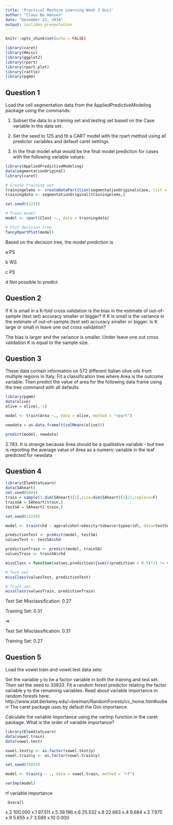 ```yaml
---
title: 'Practical Machine Learning Week 3 Quiz'
author: "Claus Bo Hansen"
date: "December 21, 2018"
output: ioslides_presentation
---
```


```r
knitr::opts_chunk$set(echo = FALSE)

library(caret)
library(Hmisc)
library(ggplot2)
library(rpart)
library(rpart.plot)
library(rattle)
library(pgmm)

```

## Question 1

Load the cell segmentation data from the AppliedPredictiveModeling package using the commands:

1. Subset the data to a training set and testing set based on the Case variable in the data set.

2. Set the seed to 125 and fit a CART model with the rpart method using all predictor variables and default caret settings.

3. In the final model what would be the final model prediction for cases with the following variable values:

```r
library(AppliedPredictiveModeling)
data(segmentationOriginal)
library(caret)

# Create training set
trainingelems <- createDataPartition(segmentationOriginal$Case, list = FALSE)
trainingdata <- segmentationOriginal[trainingelems,]

set.seed((125))

# Train model
model <- rpart(Class ~., data = trainingdata)

# Plot decision tree
fancyRpartPlot(model)


```


Based on the decision tree, the model prediction is

a PS

b WS

c PS

d Not possible to predict

## Question 2

If K is small in a K-fold cross validation is the bias in the estimate of out-of-sample (test set) accuracy smaller or bigger? If K is small is the variance in the estimate of out-of-sample (test set) accuracy smaller or bigger. Is K large or small in leave one out cross validation?

The bias is larger and the variance is smaller. Under leave one out cross validation K is equal to the sample size.

## Question 3

These data contain information on 572 different Italian olive oils from multiple regions in Italy. Fit a classification tree where Area is the outcome variable. Then predict the value of area for the following data frame using the tree command with all defaults

```r

library(pgmm)
data(olive)
olive = olive[,-1]

model <- train(Area ~., data = olive, method = "rpart")

newdata = as.data.frame(t(colMeans(olive)))

predict(model, newdata)

```

2.783. It is strange because Area should be a qualitative variable - but tree is reporting the average value of Area as a numeric variable in the leaf predicted for newdata




## Question 4


```r

library(ElemStatLearn)
data(SAheart)
set.seed(8484)
train = sample(1:dim(SAheart)[1],size=dim(SAheart)[1]/2,replace=F)
trainSA = SAheart[train,]
testSA = SAheart[-train,]

set.seed(13234)

model <- train(chd ~ age+alcohol+obesity+tobacco+typea+ldl, data=testSA, method="glm", family="binomial")

predictionTest <- predict(model, testSA)
valuesTest <- testSA$chd

predictionTrain <- predict(model, trainSA)
valuesTrain <- trainSA$chd

missClass = function(values,prediction){sum(((prediction > 0.5)*1) != values)/length(values)}

# Test set
missClass(valuesTest, predictionTest)

# Train set
missClass(valuesTrain, predictionTrain)

```


Test Set Misclassification: 0.27

Training Set: 0.31

=>

Test Set Misclassification: 0.31

Training Set: 0.27

## Question 5

Load the vowel.train and vowel.test data sets:

Set the variable y to be a factor variable in both the training and test set. Then set the seed to 33833. Fit a random forest predictor relating the factor variable y to the remaining variables. Read about variable importance in random forests here: http://www.stat.berkeley.edu/~breiman/RandomForests/cc_home.htm#ooberr The caret package uses by default the Gini importance.

Calculate the variable importance using the varImp function in the caret package. What is the order of variable importance?

```r

library(ElemStatLearn)
data(vowel.train)
data(vowel.test)

vowel.test$y <- as.factor(vowel.test$y)
vowel.train$y <- as.factor(vowel.train$y)

set.seed(33833)

model <- train(y ~ ., data = vowel.train, method = "rf")

varImp(model)

```

rf variable importance

     Overall
x.2  100.000
x.1   97.511
x.5   39.196
x.6   25.532
x.8   22.663
x.4    9.684
x.3    7.975
x.9    5.655
x.7    3.589
x.10   0.000


